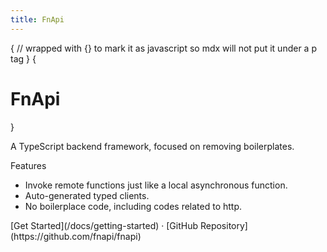 ```yaml
---
title: FnApi
---
```


<style jsx global>{`
  body {
    background-image: radial-gradient(#ddd 1px, transparent 0), radial-gradient(#ddd
          1px, transparent 0);
    background-position: 0 0, 25px 25px;
    background-size: 50px 50px;
  }
  .dark body {
    background-image: radial-gradient(#333 1px, transparent 0), radial-gradient(#333
          1px, transparent 0);
  }
`}</style>

{
// wrapped with {} to mark it as javascript so mdx will not put it under a p tag
}
{<h1 className="text-center font-extrabold md:text-5xl mt-8">FnApi</h1>}

A TypeScript backend framework, focused on removing boilerplates.

Features

- Invoke remote functions just like a local asynchronous function.
- Auto-generated typed clients.
- No boilerplace code, including codes related to http.

<div style={{ textAlign: "center", marginTop: "4rem" }}>
  [Get Started](/docs/getting-started) · [GitHub
  Repository](https://github.com/fnapi/fnapi)
</div>
